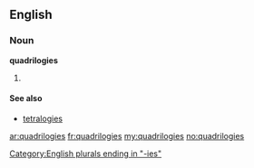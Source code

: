 ==English==

===Noun===
'''quadrilogies'''

# {{plural of|[[quadrilogy]]}}

====See also====
*[[tetralogies]]

[[Category:English plurals ending in "-ies"]]

[[ar:quadrilogies]]
[[fr:quadrilogies]]
[[my:quadrilogies]]
[[no:quadrilogies]]